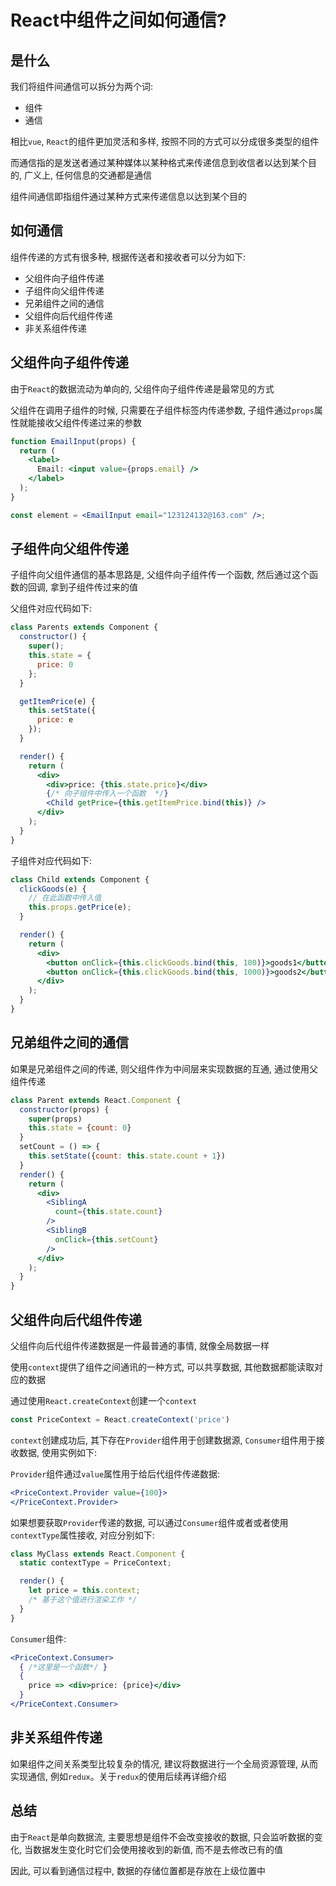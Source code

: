 # React中组件之间如何通信?

## 是什么

我们将组件间通信可以拆分为两个词: 

- 组件
- 通信

相比`vue`, `React`的组件更加灵活和多样, 按照不同的方式可以分成很多类型的组件

而通信指的是发送者通过某种媒体以某种格式来传递信息到收信者以达到某个目的, 广义上, 任何信息的交通都是通信

组件间通信即指组件通过某种方式来传递信息以达到某个目的

## 如何通信

组件传递的方式有很多种, 根据传送者和接收者可以分为如下: 

- 父组件向子组件传递
- 子组件向父组件传递
- 兄弟组件之间的通信
- 父组件向后代组件传递
- 非关系组件传递

## 父组件向子组件传递

由于`React`的数据流动为单向的, 父组件向子组件传递是最常见的方式

父组件在调用子组件的时候, 只需要在子组件标签内传递参数, 子组件通过`props`属性就能接收父组件传递过来的参数

```jsx
function EmailInput(props) {
  return (
    <label>
      Email: <input value={props.email} />
    </label>
  );
}

const element = <EmailInput email="123124132@163.com" />;
```

## 子组件向父组件传递

子组件向父组件通信的基本思路是, 父组件向子组件传一个函数, 然后通过这个函数的回调, 拿到子组件传过来的值

父组件对应代码如下: 

```jsx
class Parents extends Component {
  constructor() {
    super();
    this.state = {
      price: 0
    };
  }

  getItemPrice(e) {
    this.setState({
      price: e
    });
  }

  render() {
    return (
      <div>
        <div>price: {this.state.price}</div>
        {/* 向子组件中传入一个函数  */}
        <Child getPrice={this.getItemPrice.bind(this)} />
      </div>
    );
  }
}
```

子组件对应代码如下: 

```jsx
class Child extends Component {
  clickGoods(e) {
    // 在此函数中传入值
    this.props.getPrice(e);
  }

  render() {
    return (
      <div>
        <button onClick={this.clickGoods.bind(this, 100)}>goods1</button>
        <button onClick={this.clickGoods.bind(this, 1000)}>goods2</button>
      </div>
    );
  }
}
```

## 兄弟组件之间的通信

如果是兄弟组件之间的传递, 则父组件作为中间层来实现数据的互通, 通过使用父组件传递

```jsx
class Parent extends React.Component {
  constructor(props) {
    super(props)
    this.state = {count: 0}
  }
  setCount = () => {
    this.setState({count: this.state.count + 1})
  }
  render() {
    return (
      <div>
        <SiblingA
          count={this.state.count}
        />
        <SiblingB
          onClick={this.setCount}
        />
      </div>
    );
  }
}
```

## 父组件向后代组件传递

父组件向后代组件传递数据是一件最普通的事情, 就像全局数据一样

使用`context`提供了组件之间通讯的一种方式, 可以共享数据, 其他数据都能读取对应的数据

通过使用`React.createContext`创建一个`context`

```js
const PriceContext = React.createContext('price')
```

`context`创建成功后, 其下存在`Provider`组件用于创建数据源, `Consumer`组件用于接收数据, 使用实例如下: 

`Provider`组件通过`value`属性用于给后代组件传递数据: 

```jsx
<PriceContext.Provider value={100}>
</PriceContext.Provider>
```

如果想要获取`Provider`传递的数据, 可以通过`Consumer`组件或者或者使用`contextType`属性接收, 对应分别如下: 

```jsx
class MyClass extends React.Component {
  static contextType = PriceContext;

  render() {
    let price = this.context;
    /* 基于这个值进行渲染工作 */
  }
}
```

`Consumer`组件: 

````jsx
<PriceContext.Consumer>
  { /*这里是一个函数*/ }
  {
    price => <div>price: {price}</div>
  }
</PriceContext.Consumer>
````

## 非关系组件传递

如果组件之间关系类型比较复杂的情况, 建议将数据进行一个全局资源管理, 从而实现通信, 例如`redux`。关于`redux`的使用后续再详细介绍

## 总结

由于`React`是单向数据流, 主要思想是组件不会改变接收的数据, 只会监听数据的变化, 当数据发生变化时它们会使用接收到的新值, 而不是去修改已有的值

因此, 可以看到通信过程中, 数据的存储位置都是存放在上级位置中
